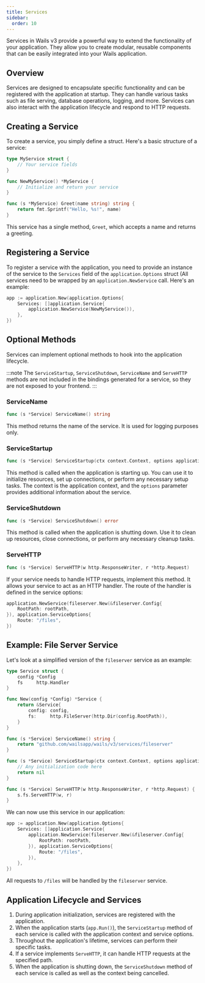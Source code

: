 ```yaml
---
title: Services
sidebar:
  order: 10
---
```


Services in Wails v3 provide a powerful way to extend the functionality of your
application. They allow you to create modular, reusable components that can be
easily integrated into your Wails application.

## Overview

Services are designed to encapsulate specific functionality and can be
registered with the application at startup. They can handle various tasks such
as file serving, database operations, logging, and more. Services can also
interact with the application lifecycle and respond to HTTP requests.

## Creating a Service

To create a service, you simply define a struct. Here's a basic structure of a
service:

```go
type MyService struct {
    // Your service fields
}

func NewMyService() *MyService {
    // Initialize and return your service
}

func (s *MyService) Greet(name string) string {
    return fmt.Sprintf("Hello, %s!", name)
}
```

This service has a single method, `Greet`, which accepts a name and returns a
greeting.

## Registering a Service

To register a service with the application, you need to provide an instance of
the service to the `Services` field of the `application.Options` struct (All
services need to be wrapped by an `application.NewService` call. Here's an
example:

```go
app := application.New(application.Options{
    Services: []application.Service{
        application.NewService(NewMyService()),
    },
})
```

## Optional Methods

Services can implement optional methods to hook into the application lifecycle.

:::note
The `ServiceStartup`, `ServiceShutdown`, `ServiceName` and `ServeHTTP` methods are not included in the
bindings generated for a service, so they are not exposed to your frontend.
:::

### ServiceName

```go
func (s *Service) ServiceName() string
```

This method returns the name of the service. It is used for logging purposes
only.

### ServiceStartup

```go
func (s *Service) ServiceStartup(ctx context.Context, options application.ServiceOptions) error
```

This method is called when the application is starting up. You can use it to
initialize resources, set up connections, or perform any necessary setup tasks.
The context is the application context, and the `options` parameter provides
additional information about the service.

### ServiceShutdown

```go
func (s *Service) ServiceShutdown() error
```

This method is called when the application is shutting down. Use it to clean up
resources, close connections, or perform any necessary cleanup tasks.

### ServeHTTP

```go
func (s *Service) ServeHTTP(w http.ResponseWriter, r *http.Request)
```

If your service needs to handle HTTP requests, implement this method. It allows
your service to act as an HTTP handler. The route of the handler is defined in
the service options:

```go
application.NewService(fileserver.New(&fileserver.Config{
    RootPath: rootPath,
}), application.ServiceOptions{
    Route: "/files",
})
```

## Example: File Server Service

Let's look at a simplified version of the `fileserver` service as an example:

```go
type Service struct {
    config *Config
    fs     http.Handler
}

func New(config *Config) *Service {
    return &Service{
        config: config,
        fs:     http.FileServer(http.Dir(config.RootPath)),
    }
}

func (s *Service) ServiceName() string {
    return "github.com/wailsapp/wails/v3/services/fileserver"
}

func (s *Service) ServiceStartup(ctx context.Context, options application.ServiceOptions) error {
    // Any initialization code here
    return nil
}

func (s *Service) ServeHTTP(w http.ResponseWriter, r *http.Request) {
    s.fs.ServeHTTP(w, r)
}
```

We can now use this service in our application:

```go
app := application.New(application.Options{
    Services: []application.Service{
        application.NewService(fileserver.New(&fileserver.Config{
            RootPath: rootPath,
        }), application.ServiceOptions{
            Route: "/files",
        }),
    },
})
```

All requests to `/files` will be handled by the `fileserver` service.

## Application Lifecycle and Services

1. During application initialization, services are registered with the
   application.
2. When the application starts (`app.Run()`), the `ServiceStartup` method of each
   service is called with the application context and service options.
3. Throughout the application's lifetime, services can perform their specific
   tasks.
4. If a service implements `ServeHTTP`, it can handle HTTP requests at the
   specified path.
5. When the application is shutting down, the `ServiceShutdown` method of each
   service is called as well as the context being cancelled.
